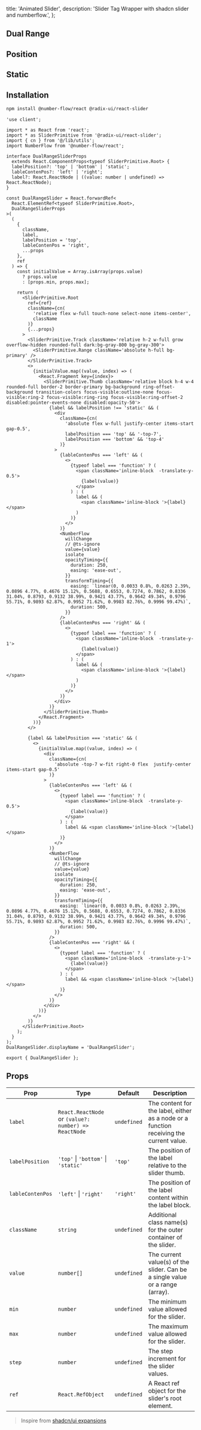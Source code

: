  title: 'Animated Slider',
  description: 'Slider Tag Wrapper with shadcn slider and numberflow.',
};

<ComponentCodePreview name='motion-number-slider' isFitheight hasReTrigger />

## Dual Range

<ComponentCodePreview name='dual-range-slider' isFitheight hasReTrigger />

## Position

<ComponentCodePreview name='position-range-slider' isFitheight hasReTrigger />

## Static

<ComponentCodePreview name='static-range-slider' isFitheight hasReTrigger />

## Installation

```bash
npm install @number-flow/react @radix-ui/react-slider
```

```tsx slider.tsx
'use client';

import * as React from 'react';
import * as SliderPrimitive from '@radix-ui/react-slider';
import { cn } from '@/lib/utils';
import NumberFlow from '@number-flow/react';

interface DualRangeSliderProps
  extends React.ComponentProps<typeof SliderPrimitive.Root> {
  labelPosition?: 'top' | 'bottom' | 'static';
  lableContenPos?: 'left' | 'right';
  label?: React.ReactNode | ((value: number | undefined) => React.ReactNode);
}

const DualRangeSlider = React.forwardRef<
  React.ElementRef<typeof SliderPrimitive.Root>,
  DualRangeSliderProps
>(
  (
    {
      className,
      label,
      labelPosition = 'top',
      lableContenPos = 'right',
      ...props
    },
    ref
  ) => {
    const initialValue = Array.isArray(props.value)
      ? props.value
      : [props.min, props.max];

    return (
      <SliderPrimitive.Root
        ref={ref}
        className={cn(
          'relative flex w-full touch-none select-none items-center',
          className
        )}
        {...props}
      >
        <SliderPrimitive.Track className='relative h-2 w-full grow overflow-hidden rounded-full dark:bg-gray-800 bg-gray-300'>
          <SliderPrimitive.Range className='absolute h-full bg-primary' />
        </SliderPrimitive.Track>
        <>
          {initialValue.map((value, index) => (
            <React.Fragment key={index}>
              <SliderPrimitive.Thumb className='relative block h-4 w-4 rounded-full border-2 border-primary bg-background ring-offset-background transition-colors focus-visible:outline-none focus-visible:ring-2 focus-visible:ring-ring focus-visible:ring-offset-2 disabled:pointer-events-none disabled:opacity-50'>
                {label && labelPosition !== 'static' && (
                  <div
                    className={cn(
                      'absolute flex w-full justify-center items-start gap-0.5',
                      labelPosition === 'top' && '-top-7',
                      labelPosition === 'bottom' && 'top-4'
                    )}
                  >
                    {lableContenPos === 'left' && (
                      <>
                        {typeof label === 'function' ? (
                          <span className='inline-block  -translate-y-0.5'>
                            {label(value)}
                          </span>
                        ) : (
                          label && (
                            <span className='inline-block '>{label}</span>
                          )
                        )}
                      </>
                    )}
                    <NumberFlow
                      willChange
                      // @ts-ignore
                      value={value}
                      isolate
                      opacityTiming={{
                        duration: 250,
                        easing: 'ease-out',
                      }}
                      transformTiming={{
                        easing: `linear(0, 0.0033 0.8%, 0.0263 2.39%, 0.0896 4.77%, 0.4676 15.12%, 0.5688, 0.6553, 0.7274, 0.7862, 0.8336 31.04%, 0.8793, 0.9132 38.99%, 0.9421 43.77%, 0.9642 49.34%, 0.9796 55.71%, 0.9893 62.87%, 0.9952 71.62%, 0.9983 82.76%, 0.9996 99.47%)`,
                        duration: 500,
                      }}
                    />
                    {lableContenPos === 'right' && (
                      <>
                        {typeof label === 'function' ? (
                          <span className='inline-block  -translate-y-1'>
                            {label(value)}
                          </span>
                        ) : (
                          label && (
                            <span className='inline-block '>{label}</span>
                          )
                        )}
                      </>
                    )}
                  </div>
                )}
              </SliderPrimitive.Thumb>
            </React.Fragment>
          ))}
        </>

        {label && labelPosition === 'static' && (
          <>
            {initialValue.map((value, index) => (
              <div
                className={cn(
                  'absolute -top-7 w-fit right-0 flex  justify-center items-start gap-0.5'
                )}
              >
                {lableContenPos === 'left' && (
                  <>
                    {typeof label === 'function' ? (
                      <span className='inline-block  -translate-y-0.5'>
                        {label(value)}
                      </span>
                    ) : (
                      label && <span className='inline-block '>{label}</span>
                    )}
                  </>
                )}
                <NumberFlow
                  willChange
                  // @ts-ignore
                  value={value}
                  isolate
                  opacityTiming={{
                    duration: 250,
                    easing: 'ease-out',
                  }}
                  transformTiming={{
                    easing: `linear(0, 0.0033 0.8%, 0.0263 2.39%, 0.0896 4.77%, 0.4676 15.12%, 0.5688, 0.6553, 0.7274, 0.7862, 0.8336 31.04%, 0.8793, 0.9132 38.99%, 0.9421 43.77%, 0.9642 49.34%, 0.9796 55.71%, 0.9893 62.87%, 0.9952 71.62%, 0.9983 82.76%, 0.9996 99.47%)`,
                    duration: 500,
                  }}
                />
                {lableContenPos === 'right' && (
                  <>
                    {typeof label === 'function' ? (
                      <span className='inline-block  -translate-y-1'>
                        {label(value)}
                      </span>
                    ) : (
                      label && <span className='inline-block '>{label}</span>
                    )}
                  </>
                )}
              </div>
            ))}
          </>
        )}
      </SliderPrimitive.Root>
    );
  }
);
DualRangeSlider.displayName = 'DualRangeSlider';

export { DualRangeSlider };
```

## Props

| Prop             | Type                                                 | Default     | Description                                                                            |
| ---------------- | ---------------------------------------------------- | ----------- | -------------------------------------------------------------------------------------- |
| `label`          | `React.ReactNode` or `(value?: number) => ReactNode` | `undefined` | The content for the label, either as a node or a function receiving the current value. |
| `labelPosition`  | `'top'` \| `'bottom'` \| `'static'`                  | `'top'`     | The position of the label relative to the slider thumb.                                |
| `lableContenPos` | `'left'` \| `'right'`                                | `'right'`   | The position of the label content within the label block.                              |
| `className`      | `string`                                             | `undefined` | Additional class name(s) for the outer container of the slider.                        |
| `value`          | `number[]`                                           | `undefined` | The current value(s) of the slider. Can be a single value or a range (array).          |
| `min`            | `number`                                             | `undefined` | The minimum value allowed for the slider.                                              |
| `max`            | `number`                                             | `undefined` | The maximum value allowed for the slider.                                              |
| `step`           | `number`                                             | `undefined` | The step increment for the slider values.                                              |
| `ref`            | `React.RefObject`                                    | `undefined` | A React ref object for the slider's root element.                                      |

> Inspire from [shadcn/ui expansions](https://shadcnui-expansions.typeart.cc/docs/dual-range-slider)
